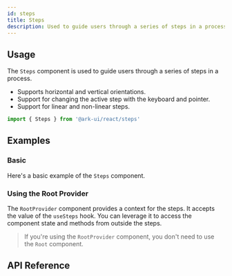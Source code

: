 ```yaml
---
id: steps
title: Steps
description: Used to guide users through a series of steps in a process
---
```


<ComponentPreview id="Steps" />

## Usage

The `Steps` component is used to guide users through a series of steps in a process.

- Supports horizontal and vertical orientations.
- Support for changing the active step with the keyboard and pointer.
- Support for linear and non-linear steps.

```jsx
import { Steps } from '@ark-ui/react/steps'
```

## Examples

### Basic

Here's a basic example of the `Steps` component.

<Example component="steps" id="basic" />

### Using the Root Provider

The `RootProvider` component provides a context for the steps. It accepts the value of the `useSteps` hook. You can
leverage it to access the component state and methods from outside the steps.

<Example id="root-provider" />

> If you're using the `RootProvider` component, you don't need to use the `Root` component.

## API Reference

<ComponentTypes id="steps" />

